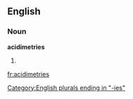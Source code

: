 ==English==

===Noun===
'''acidimetries'''

# {{plural of|[[acidimetry]]}}

[[Category:English plurals ending in "-ies"]]

[[fr:acidimetries]]